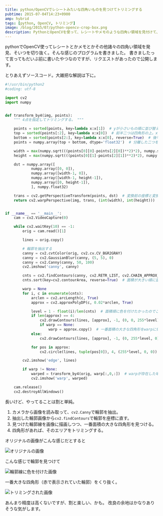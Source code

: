 ```yaml
---
title: python/OpenCVでレシートみたいな四角いものを見つけてトリミングする
pubtime: 2015-07-04T14:23+0900
amp: hybrid
tags: [python, OpenCV, トリミング]
image: /blog/2015/07/python-opencv-crop-box.png
description: PythonとOpenCVを使って、レシートやメモのような四角い領域を見付けて、その部分だけ綺麗に切り抜くプログラムを書いてみました。
---
```


pythonでOpenCV使ってレシートとかメモとかその他諸々の四角い領域を発見、そいつを切り抜く。そんな感じのプログラムを書きました。
書きましたって言ってもだいぶ前に書いたやつなのですが、リクエストがあったので公開します。

とりあえずソースコード。大雑把な解説は下に。
``` python
#!/usr/bin/python2
#coding: utf-8

import cv2
import numpy


def transform_by4(img, points):
    """ 4点を指定してトリミングする。 """

    points = sorted(points, key=lambda x:x[1])  # yが小さいもの順に並び替え。
    top = sorted(points[:2], key=lambda x:x[0])  # 前半二つは四角形の上。xで並び替えると左右も分かる。
    bottom = sorted(points[2:], key=lambda x:x[0], reverse=True)  # 後半二つは四角形の下。同じくxで並び替え。
    points = numpy.array(top + bottom, dtype='float32')  # 分離した二つを再結合。

    width = max(numpy.sqrt(((points[0][0]-points[2][0])**2)*2), numpy.sqrt(((points[1][0]-points[3][0])**2)*2))
    height = max(numpy.sqrt(((points[0][1]-points[2][1])**2)*2), numpy.sqrt(((points[1][1]-points[3][1])**2)*2))

    dst = numpy.array([
            numpy.array([0, 0]),
            numpy.array([width-1, 0]),
            numpy.array([width-1, height-1]),
            numpy.array([0, height-1]),
            ], numpy.float32)

    trans = cv2.getPerspectiveTransform(points, dst)  # 変換前の座標と変換後の座標の対応を渡すと、透視変換行列を作ってくれる。
    return cv2.warpPerspective(img, trans, (int(width), int(height)))  # 透視変換行列を使って切り抜く。


if __name__ == '__main__':
    cam = cv2.VideoCapture(0)

    while cv2.waitKey(10) == -1:
        orig = cam.read()[1]

        lines = orig.copy()

        # 輪郭を抽出する
        canny = cv2.cvtColor(orig, cv2.cv.CV_BGR2GRAY)
        canny = cv2.GaussianBlur(canny, (5, 5), 0)
        canny = cv2.Canny(canny, 50, 100)
        cv2.imshow('canny', canny)

        cnts = cv2.findContours(canny, cv2.RETR_LIST, cv2.CHAIN_APPROX_SIMPLE)[0]  # 抽出した輪郭に近似する直線（？）を探す。
        cnts.sort(key=cv2.contourArea, reverse=True)  # 面積が大きい順に並べ替える。

        warp = None
        for i, c in enumerate(cnts):
            arclen = cv2.arcLength(c, True)
            approx = cv2.approxPolyDP(c, 0.02*arclen, True)

            level = 1 - float(i)/len(cnts)  # 面積順に色を付けたかったのでこんなことをしている。
            if len(approx) == 4:
                cv2.drawContours(lines, [approx], -1, (0, 0, 255*level), 2)
                if warp == None:
                    warp = approx.copy()  # 一番面積の大きな四角形をwarpに保存。
            else:
                cv2.drawContours(lines, [approx], -1, (0, 255*level, 0), 2)

            for pos in approx:
                cv2.circle(lines, tuple(pos[0]), 4, (255*level, 0, 0))

        cv2.imshow('edge', lines)

        if warp != None:
            warped = transform_by4(orig, warp[:,0,:])  # warpが存在した場合、そこだけくり抜いたものを作る。
            cv2.imshow('warp', warped)

    cam.release()
    cv2.destroyAllWindows()
```
長いけど、やってることは割と単純。

1. カメラから画像を読み取って、`cv2.Canny`で輪郭を抽出。
2. 抽出した輪郭画像から`cv2.findContours`で輪郭を座標に直す。
3. 見つけた輪郭線を画像に描画しつつ、一番面積の大きな四角形を見つける。
4. 四角形があれば、そのエリアをトリミングする。

オリジナルの画像がこんな感じだとすると

![オリジナルの画像](/blog/2015/07/crop-box-original.jpg "640x480")

こんな感じで輪郭を見つけて

![輪郭線に色を付けた画像](/blog/2015/07/crop-box-edge.jpg "640x480")

一番大きな四角形（赤で表示されていた輪郭）をくり抜く。

![トリミングされた画像](/blog/2015/07/crop-box-warp.jpg "640x480")

あんまり精度は高くないですが、割と楽しい、かも。
改良の余地はかなりありそうな気がします。
